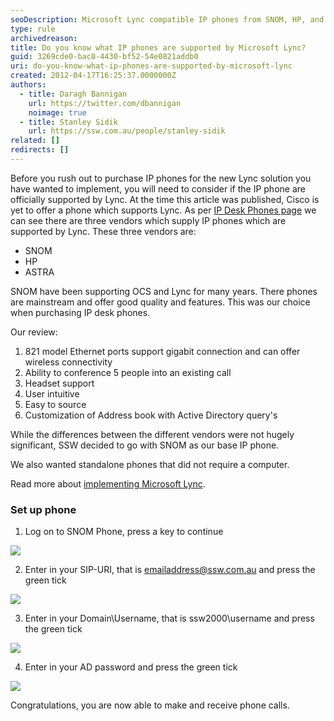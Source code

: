 ```yaml
---
seoDescription: Microsoft Lync compatible IP phones from SNOM, HP, and ASTRA vendors are supported for seamless communication.
type: rule
archivedreason:
title: Do you know what IP phones are supported by Microsoft Lync?
guid: 3269cde0-bac0-4430-bf52-54e0821addb0
uri: do-you-know-what-ip-phones-are-supported-by-microsoft-lync
created: 2012-04-17T16:25:37.0000000Z
authors:
  - title: Daragh Bannigan
    url: https://twitter.com/dbannigan
    noimage: true
  - title: Stanley Sidik
    url: https://ssw.com.au/people/stanley-sidik
related: []
redirects: []
---
```


Before you rush out to purchase IP phones for the new Lync solution you have wanted to implement, you will need to consider if the IP phone are officially supported by Lync. At the time this article was published, Cisco is yet to offer a phone which supports Lync.
As per [IP Desk Phones page](http://technet.microsoft.com/en-us/lync/gg278172) we can see there are three vendors which supply IP phones which are supported by Lync. These three vendors are:

- SNOM
- HP
- ASTRA

SNOM have been supporting OCS and Lync for many years. There phones are mainstream and offer good quality and features. This was our choice when purchasing IP desk phones.

Our review:

1. 821 model Ethernet ports support gigabit connection and can offer wireless connectivity
2. Ability to conference 5 people into an existing call
3. Headset support
4. User intuitive
5. Easy to source
6. Customization of Address book with Active Directory query's

While the differences between the different vendors were not hugely significant, SSW decided to go with SNOM as our base IP phone.

We also wanted standalone phones that did not require a computer.

Read more about [implementing Microsoft Lync](http://www.ssw.com.au/ssw/Consulting/Lync.aspx).

### Set up phone

1. Log on to SNOM Phone, press a key to continue

![](step-1.png)

2. Enter in your SIP-URI, that is emailaddress@ssw.com.au and press the green tick

![](step-2.jpg)

3. Enter in your Domain\Username, that is ssw2000\username and press the green tick

![](step-3.jpg)

4. Enter in your AD password and press the green tick

![](step-4.jpg)

Congratulations, you are now able to make and receive phone calls.